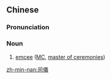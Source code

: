 {{also|司仪}}
==Chinese==
{{zh-forms|s=司仪}}

===Pronunciation===
{{zh-pron
|m=sīyí
|c=si1 ji4
|mn=qz:sir-gî/tw,xm,zz:su-gî
|cat=n
}}

===Noun===
{{zh-noun}}

# [[emcee]] ([[MC]], [[master of ceremonies]])

[[zh-min-nan:司儀]]